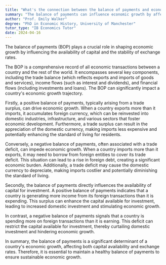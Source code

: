 ```yaml
---
title: "What's the connection between the balance of payments and economic growth?"
summary: "The balance of payments can influence economic growth by affecting the availability of capital and exchange rates."
author: "Prof. Emily Walker"
degree: "PhD in Economic History, University of Manchester"
tutor_type: "IB Economics Tutor"
date: 2024-04-16
---
```


The balance of payments (BOP) plays a crucial role in shaping economic growth by influencing the availability of capital and the stability of exchange rates.

The BOP is a comprehensive record of all economic transactions between a country and the rest of the world. It encompasses several key components, including the trade balance (which reflects exports and imports of goods and services), income flows (such as interest and dividends), and financial flows (including investments and loans). The BOP can significantly impact a country's economic growth trajectory.

Firstly, a positive balance of payments, typically arising from a trade surplus, can drive economic growth. When a country exports more than it imports, it accumulates foreign currency, which can be reinvested into domestic industries, infrastructure, and various sectors that foster economic development. Furthermore, a trade surplus can result in the appreciation of the domestic currency, making imports less expensive and potentially enhancing the standard of living for residents.

Conversely, a negative balance of payments, often associated with a trade deficit, can impede economic growth. When a country imports more than it exports, it may need to borrow from foreign entities to cover its trade deficit. This situation can lead to a rise in foreign debt, creating a significant economic burden. Additionally, a trade deficit may cause the domestic currency to depreciate, making imports costlier and potentially diminishing the standard of living.

Secondly, the balance of payments directly influences the availability of capital for investment. A positive balance of payments indicates that a country is generating more income from its foreign transactions than it is expending. This surplus can enhance the capital available for investment, leading to increased domestic investment and stimulating economic growth.

In contrast, a negative balance of payments signals that a country is spending more on foreign transactions than it is earning. This deficit can restrict the capital available for investment, thereby curtailing domestic investment and hindering economic growth.

In summary, the balance of payments is a significant determinant of a country's economic growth, affecting both capital availability and exchange rates. Therefore, it is essential to maintain a healthy balance of payments to ensure sustainable economic growth.
    